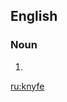 ==English==

===Noun===
{{en-noun|knyfes|knyves}}

# {{obsolete spelling of|knife|lang=en}}

[[ru:knyfe]]